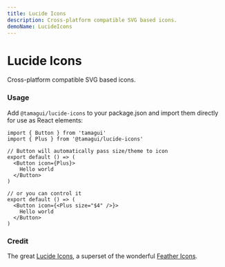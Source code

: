 ```yaml
---
title: Lucide Icons
description: Cross-platform compatible SVG based icons.
demoName: LucideIcons
---
```


# Lucide Icons

<Description>Cross-platform compatible SVG based icons.</Description>

<HeroContainer noPad>
  <LucideIconsDemo />
</HeroContainer>

### Usage

Add `@tamagui/lucide-icons` to your package.json and import them directly for use as React elements:

```tsx
import { Button } from 'tamagui'
import { Plus } from '@tamagui/lucide-icons'

// Button will automatically pass size/theme to icon
export default () => (
  <Button icon={Plus}>
    Hello world
  </Button>
)

// or you can control it
export default () => (
  <Button icon={<Plus size="$4" />}>
    Hello world
  </Button>
)
```

### Credit

The great [Lucide Icons](https://lucide.dev/), a superset of the wonderful [Feather Icons](https://feathericons.com/).
